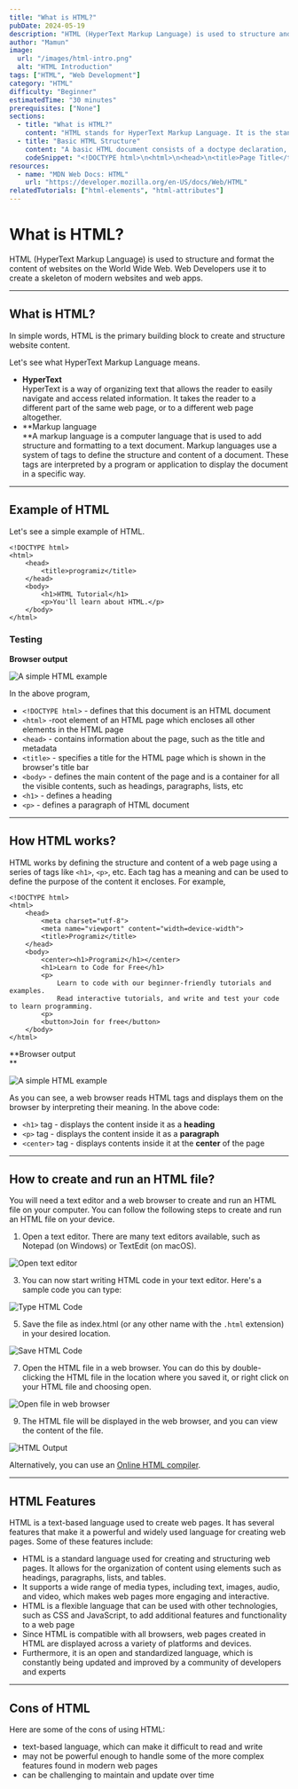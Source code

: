 ```yaml
---
title: "What is HTML?"
pubDate: 2024-05-19
description: "HTML (HyperText Markup Language) is used to structure and format the content of websites on the World Wide Web. Web Developers use it to create a skeleton of modern websites and web apps."
author: "Mamun"
image: 
  url: "/images/html-intro.png"
  alt: "HTML Introduction"
tags: ["HTML", "Web Development"]
category: "HTML"
difficulty: "Beginner"
estimatedTime: "30 minutes"
prerequisites: ["None"]
sections:
  - title: "What is HTML?"
    content: "HTML stands for HyperText Markup Language. It is the standard language for creating web pages."
  - title: "Basic HTML Structure"
    content: "A basic HTML document consists of a doctype declaration, html, head, and body tags."
    codeSnippet: "<!DOCTYPE html>\n<html>\n<head>\n<title>Page Title</title>\n</head>\n<body>\n<h1>This is a Heading</h1>\n<p>This is a paragraph.</p>\n</body>\n</html>"
resources:
  - name: "MDN Web Docs: HTML"
    url: "https://developer.mozilla.org/en-US/docs/Web/HTML"
relatedTutorials: ["html-elements", "html-attributes"]
---
```


# What is HTML?

HTML (HyperText Markup Language) is used to structure and format the content of websites on the World Wide Web. Web Developers use it to create a skeleton of modern websites and web apps.

----------

## What is HTML?

In simple words, HTML is the primary building block to create and structure website content.

Let's see what HyperText Markup Language means.

-   **HyperText**  
    HyperText is a way of organizing text that allows the reader to easily navigate and access related information. It takes the reader to a different part of the same web page, or to a different web page altogether.
-   **Markup language  
    **A markup language is a computer language that is used to add structure and formatting to a text document. Markup languages use a system of tags to define the structure and content of a document. These tags are interpreted by a program or application to display the document in a specific way.

----------

## Example of HTML

Let's see a simple example of HTML.

```
<!DOCTYPE html>
<html>
    <head>
        <title>programiz</title>
    </head>
    <body>
        <h1>HTML Tutorial</h1>
        <p>You'll learn about HTML.</p>
    </body>
</html>
```

###  Testing
**Browser output**

![A simple HTML example](https://www.programiz.com/sites/tutorial2program/files/html-example-on-browser.png "HTML example")

In the above program,

-   `<!DOCTYPE html>`  - defines that this document is an HTML document
-   `<html>`  -root element of an HTML page which encloses all other elements in the HTML page
-   `<head>`  - contains information about the page, such as the title and metadata
-   `<title>`  - specifies a title for the HTML page which is shown in the browser's title bar
-   `<body>`  - defines the main content of the page and is a container for all the visible contents, such as headings, paragraphs, lists, etc
-   `<h1>`  - defines a heading
-   `<p>`  - defines a paragraph of HTML document

----------

## How HTML works?

HTML works by defining the structure and content of a web page using a series of tags like  `<h1>`,  `<p>`, etc. Each tag has a meaning and can be used to define the purpose of the content it encloses. For example,

```
<!DOCTYPE html>
<html>
    <head>
        <meta charset="utf-8">
        <meta name="viewport" content="width=device-width">
        <title>Programiz</title>
    </head>
    <body>
        <center><h1>Programiz</h1></center>
        <h1>Learn to Code for Free</h1>
        <p>
            Learn to code with our beginner-friendly tutorials and examples.
            Read interactive tutorials, and write and test your code to learn programming.
        <p>
        <button>Join for free</button>
    </body>
</html>
```

**Browser output  
**

![A simple HTML example](https://www.programiz.com/sites/tutorial2program/files/working-of-html-code.png "HTML example")

As you can see, a web browser reads HTML tags and displays them on the browser by interpreting their meaning. In the above code:

-   `<h1>`  tag - displays the content inside it as a  **heading**
-   `<p>`  tag - displays the content inside it as a  **paragraph**
-   `<center>`  tag - displays contents inside it at the  **center**  of the page

----------

## How to create and run an HTML file?

You will need a text editor and a web browser to create and run an HTML file on your computer. You can follow the following steps to create and run an HTML file on your device.

1.  Open a text editor. There are many text editors available, such as Notepad (on Windows) or TextEdit (on macOS).

![Open text editor](https://www.programiz.com/sites/tutorial2program/files/html-open-notepad.png "Open text editor")

3.  You can now start writing HTML code in your text editor. Here's a sample code you can type:

![Type HTML Code](https://www.programiz.com/sites/tutorial2program/files/html-code-on-notepad.png "Type HTML Code")

5.  Save the file as  index.html  (or any other name with the  `.html`  extension) in your desired location.

![Save HTML Code](https://www.programiz.com/sites/tutorial2program/files/html-save-html-file.png "Save HTML Code")

7.  Open the HTML file in a web browser. You can do this by double-clicking the HTML file in the location where you saved it, or right click on your HTML file and choosing open.

![Open file in web browser](https://www.programiz.com/sites/tutorial2program/files/html-run-file-on-browser.png "Open file in web browser")

9.  The HTML file will be displayed in the web browser, and you can view the content of the file.

![HTML Output](https://www.programiz.com/sites/tutorial2program/files/html-browser-output.png "HTML Output")

Alternatively, you can use an  [Online HTML compiler](https://www.programiz.com/html/online-compiler/).

----------

## HTML Features

HTML is a text-based language used to create web pages. It has several features that make it a powerful and widely used language for creating web pages. Some of these features include:

-   HTML is a standard language used for creating and structuring web pages. It allows for the organization of content using elements such as headings, paragraphs, lists, and tables.
-   It supports a wide range of media types, including text, images, audio, and video, which makes web pages more engaging and interactive.
-   HTML is a flexible language that can be used with other technologies, such as CSS and JavaScript, to add additional features and functionality to a web page
-   Since HTML is compatible with all browsers, web pages created in HTML are displayed across a variety of platforms and devices.
-   Furthermore, it is an open and standardized language, which is constantly being updated and improved by a community of developers and experts

----------

## Cons of HTML

Here are some of the cons of using HTML:

-   text-based language, which can make it difficult to read and write
-   may not be powerful enough to handle some of the more complex features found in modern web pages
-   can be challenging to maintain and update over time
